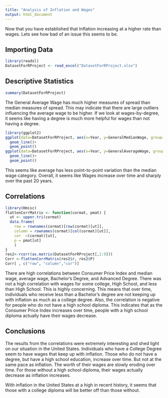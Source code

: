 ```yaml
---
title: "Analysis of Inflation and Wages"
output: html_document
---
```


Now that you have established that Inflation increasing at a higher rate than wages. Lets see how bad of an issue this seems to be.

## Importing Data

```r
library(readxl)
DatasetForRProject <- read_excel("DatasetForRProject.xlsx")
```

## Descriptive Statistics

```r
summary(DatasetForRProject)
```

The General Average Wage has much higher measures of spread than median measures of spread.
This may indicate that there are large outliers influencing the average wage to be higher.
If we look at wages-by-degree, it seems like having a degree is much more helpful for wages than
not having a degree.

```r
library(ggplot2)
ggplot(data=DatasetForRProject, aes(x=Year, y=GeneralMedianWage, group=1)) +
  geom_line()+
  geom_point()
ggplot(data=DatasetForRProject, aes(x=Year, y=GeneralAverageWage, group=1)) +
  geom_line()+
  geom_point()
```

This seems like average has less point-to-point variation than the median wage category. Overall, it seems like Wages increase over time and sharply over the past 20 years.

## Correlations

```r
library(Hmisc)
flattenCorrMatrix <- function(cormat, pmat) {
  ut <- upper.tri(cormat)
  data.frame(
    row = rownames(cormat)[row(cormat)[ut]],
    column = rownames(cormat)[col(cormat)[ut]],
    cor  =(cormat)[ut],
    p = pmat[ut]
    )
}
res2<-rcorr(as.matrix(DatasetForRProject[,1:9]))
Corr <-flattenCorrMatrix(res2$r, res2$P)
Corr[ , c("row", "column","cor")]    
```

There are high correlations between Consumer Price Index and median wage, average wage, Bachelor's 
Degree, and Advanced Degree. There was not a high correlation with wages for some college, High School,
and less than High School. This is highly concerning. This means that over time, individuals who
receive less than a Bachelor's degree are not keeping up with inflation as much as a college degree. 
Also, the correlation is negative for people who do not have a high school diploma. This
indicates that as the Consumer Price Index increases over time, people with a high school diploma
actually have their wages decrease. 

## Conclusions

The results from the correlations were extremely interesting and shed light on our situation in the
United States. Individuals who have a College Degree seem to have wages that keep up with inflation.
Those who do not have a degree, but have a high school education, increase over time. But not at the 
same pace as inflation. The worth of their wages are slowly eroding over time. For those without a 
high school diploma, their wages actually decrease as inflation increases.

With inflation in the United States at a high in recent history, it seems that those with a college
diploma will be better off than those without.
